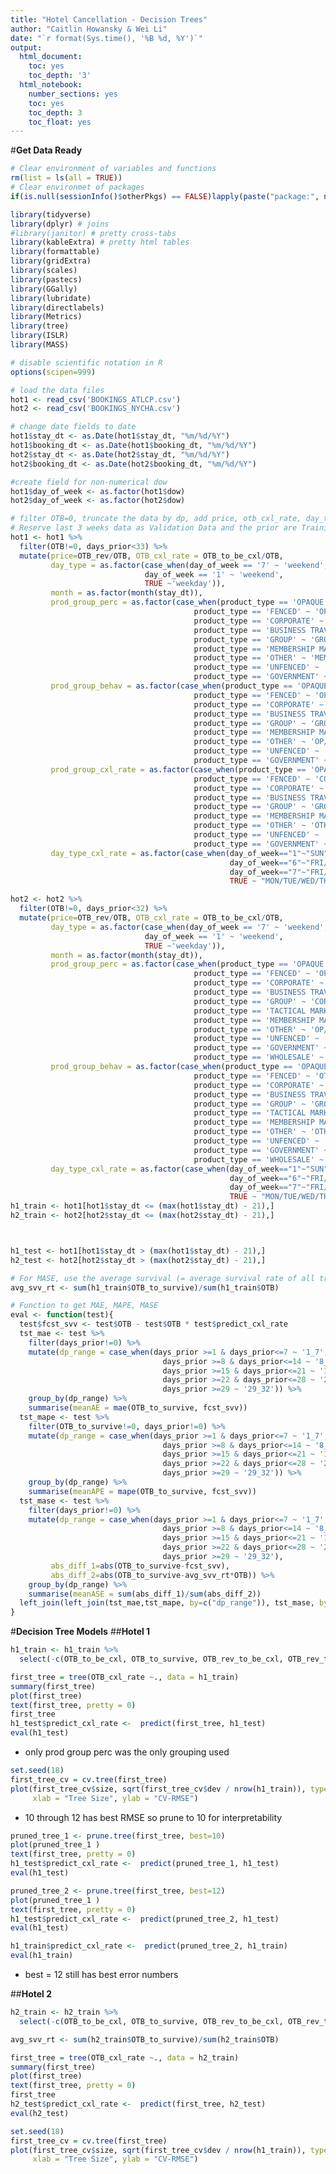 ```yaml
---
title: "Hotel Cancellation - Decision Trees"
author: "Caitlin Howansky & Wei Li"
date: "`r format(Sys.time(), '%B %d, %Y')`"
output:
  html_document:
    toc: yes
    toc_depth: '3'
  html_notebook:
    number_sections: yes
    toc: yes
    toc_depth: 3
    toc_float: yes
---
```


#__Get Data Ready__
```r
# Clear environment of variables and functions
rm(list = ls(all = TRUE)) 
# Clear environmet of packages
if(is.null(sessionInfo()$otherPkgs) == FALSE)lapply(paste("package:", names(sessionInfo()$otherPkgs), sep=""), detach, character.only = TRUE, unload = TRUE)
```

```r
library(tidyverse) 
library(dplyr) # joins
#library(janitor) # pretty cross-tabs
library(kableExtra) # pretty html tables
library(formattable)
library(gridExtra)
library(scales)
library(pastecs)
library(GGally)
library(lubridate)
library(directlabels)
library(Metrics)
library(tree)
library(ISLR)
library(MASS)
```

```r
# disable scientific notation in R
options(scipen=999)
```

```r
# load the data files
hot1 <- read_csv('BOOKINGS_ATLCP.csv')
hot2 <- read_csv('BOOKINGS_NYCHA.csv')

```

```r
# change date fields to date
hot1$stay_dt <- as.Date(hot1$stay_dt, "%m/%d/%Y")
hot1$booking_dt <- as.Date(hot1$booking_dt, "%m/%d/%Y")
hot2$stay_dt <- as.Date(hot2$stay_dt, "%m/%d/%Y")
hot2$booking_dt <- as.Date(hot2$booking_dt, "%m/%d/%Y")

#create field for non-numerical dow
hot1$day_of_week <- as.factor(hot1$dow)
hot2$day_of_week <- as.factor(hot2$dow)
```

```r
# filter OTB=0, truncate the data by dp, add price, otb_cxl_rate, day_type, month, regrouping tags to the dataset
# Reserve last 3 weeks data as Validation Data and the prior are Training Data
hot1 <- hot1 %>% 
  filter(OTB!=0, days_prior<33) %>% 
  mutate(price=OTB_rev/OTB, OTB_cxl_rate = OTB_to_be_cxl/OTB,
         day_type = as.factor(case_when(day_of_week == '7' ~ 'weekend',
                              day_of_week == '1' ~ 'weekend', 
                              TRUE ~'weekday')),
         month = as.factor(month(stay_dt)),
         prod_group_perc = as.factor(case_when(product_type == 'OPAQUE' ~ 'OP/FENC',
                                         product_type == 'FENCED' ~ 'OP/FENC',
                                         product_type == 'CORPORATE' ~ 'CORP/BUS',
                                         product_type == 'BUSINESS TRAVEL AGENCIES' ~ 'CORP/BUS',
                                         product_type == 'GROUP' ~ 'GROUP',
                                         product_type == 'MEMBERSHIP MARKETING' ~ 'MEM/OTHER',
                                         product_type == 'OTHER' ~ 'MEM/OTHER',
                                         product_type == 'UNFENCED' ~ 'GOV/UNFENC',
                                         product_type == 'GOVERNMENT' ~ 'GOV/UNFENC')),
         prod_group_behav = as.factor(case_when(product_type == 'OPAQUE' ~ 'OP/FENC/OTH',
                                         product_type == 'FENCED' ~ 'OP/FENC/OTH',
                                         product_type == 'CORPORATE' ~ 'CORPORATE',
                                         product_type == 'BUSINESS TRAVEL AGENCIES' ~ 'GOV/BUS/MEM',
                                         product_type == 'GROUP' ~ 'GROUP',
                                         product_type == 'MEMBERSHIP MARKETING' ~ 'GOV/BUS/MEM',
                                         product_type == 'OTHER' ~ 'OP/FENC/OTH',
                                         product_type == 'UNFENCED' ~ 'UNFENCED',
                                         product_type == 'GOVERNMENT' ~ 'GOV/BUS/MEM')),
         prod_group_cxl_rate = as.factor(case_when(product_type == 'OPAQUE' ~ 'GOV/UNFEN/OP',
                                         product_type == 'FENCED' ~ 'CORP/FEN/MEM',
                                         product_type == 'CORPORATE' ~ 'CORP/FEN/MEM',
                                         product_type == 'BUSINESS TRAVEL AGENCIES' ~ 'OTH/BTA',
                                         product_type == 'GROUP' ~ 'GROUP',
                                         product_type == 'MEMBERSHIP MARKETING' ~ 'CORP/FEN/MEM',
                                         product_type == 'OTHER' ~ 'OTH/BTA',
                                         product_type == 'UNFENCED' ~ 'GOV/UNFEN/OP',
                                         product_type == 'GOVERNMENT' ~ 'GOV/UNFEN/OP')),
         day_type_cxl_rate = as.factor(case_when(day_of_week=="1"~"SUN", 
                                                 day_of_week=="6"~"FRI/SAT",
                                                 day_of_week=="7"~"FRI/SAT",
                                                 TRUE ~ "MON/TUE/WED/THU")))

hot2 <- hot2 %>% 
  filter(OTB!=0, days_prior<32) %>% 
  mutate(price=OTB_rev/OTB, OTB_cxl_rate = OTB_to_be_cxl/OTB,
         day_type = as.factor(case_when(day_of_week == '7' ~ 'weekend',
                              day_of_week == '1' ~ 'weekend', 
                              TRUE ~'weekday')),
         month = as.factor(month(stay_dt)),
         prod_group_perc = as.factor(case_when(product_type == 'OPAQUE' ~ 'OP/FENC/OTH',
                                         product_type == 'FENCED' ~ 'OP/FENC/OTH',
                                         product_type == 'CORPORATE' ~ 'CORP/GROUP/TACT',
                                         product_type == 'BUSINESS TRAVEL AGENCIES' ~ 'UNF/WHOLE/MEM/BUS',
                                         product_type == 'GROUP' ~ 'CORP/GROUP/TACT',
                                         product_type == 'TACTICAL MARKETING' ~ 'CORP/GROUP/TACT',
                                         product_type == 'MEMBERSHIP MARKETING' ~ 'UNF/WHOLE/MEM/BUS',
                                         product_type == 'OTHER' ~ 'OP/FENC/OTH',
                                         product_type == 'UNFENCED' ~ 'UNF/WHOLE/MEM/BUS',
                                         product_type == 'GOVERNMENT' ~ 'GOVERNMENT',
                                         product_type == 'WHOLESALE' ~ 'UNF/WHOLE/MEM/BUS')),
         prod_group_behav = as.factor(case_when(product_type == 'OPAQUE' ~ 'OTH/OPA/FEN',
                                         product_type == 'FENCED' ~ 'OTH/OPA/FEN',
                                         product_type == 'CORPORATE' ~ 'CORP/MEMB/WHOLE',
                                         product_type == 'BUSINESS TRAVEL AGENCIES' ~ 'BTA/UNFEN/CORP/MM',
                                         product_type == 'GROUP' ~ 'GROUP',
                                         product_type == 'TACTICAL MARKETING' ~ 'TACT/WHOLE',
                                         product_type == 'MEMBERSHIP MARKETING' ~ 'BTA/UNFEN/CORP/MM',
                                         product_type == 'OTHER' ~ 'OTH/OPA/FEN',
                                         product_type == 'UNFENCED' ~ 'BTA/UNFEN/CORP/MM',
                                         product_type == 'GOVERNMENT' ~ 'GOVERNMENT',
                                         product_type == 'WHOLESALE' ~ 'TACT/WHOLE')),
         day_type_cxl_rate = as.factor(case_when(day_of_week=="1"~"SUN", 
                                                 day_of_week=="6"~"FRI/SAT",
                                                 day_of_week=="7"~"FRI/SAT",
                                                 TRUE ~ "MON/TUE/WED/THU")))
h1_train <- hot1[hot1$stay_dt <= (max(hot1$stay_dt) - 21),]
h2_train <- hot2[hot2$stay_dt <= (max(hot2$stay_dt) - 21),]



h1_test <- hot1[hot1$stay_dt > (max(hot1$stay_dt) - 21),]
h2_test <- hot2[hot2$stay_dt > (max(hot2$stay_dt) - 21),]

# For MASE, use the average survival (= average survival rate of all training data * OTB) as the naive forecast.
avg_svv_rt <- sum(h1_train$OTB_to_survive)/sum(h1_train$OTB)

```

```r
# Function to get MAE, MAPE, MASE
eval <- function(test){
  test$fcst_svv <- test$OTB - test$OTB * test$predict_cxl_rate
  tst_mae <- test %>% 
    filter(days_prior!=0) %>% 
    mutate(dp_range = case_when(days_prior >=1 & days_prior<=7 ~ '1_7',
                                  days_prior >=8 & days_prior<=14 ~ '8_14',
                                  days_prior >=15 & days_prior<=21 ~ '15_21',
                                  days_prior >=22 & days_prior<=28 ~ '22_28',
                                  days_prior >=29 ~ '29_32')) %>% 
    group_by(dp_range) %>% 
    summarise(meanAE = mae(OTB_to_survive, fcst_svv))
  tst_mape <- test %>%  
    filter(OTB_to_survive!=0, days_prior!=0) %>% 
    mutate(dp_range = case_when(days_prior >=1 & days_prior<=7 ~ '1_7',
                                  days_prior >=8 & days_prior<=14 ~ '8_14',
                                  days_prior >=15 & days_prior<=21 ~ '15_21',
                                  days_prior >=22 & days_prior<=28 ~ '22_28',
                                  days_prior >=29 ~ '29_32')) %>% 
    group_by(dp_range) %>% 
    summarise(meanAPE = mape(OTB_to_survive, fcst_svv))
  tst_mase <- test %>%  
    filter(days_prior!=0) %>% 
    mutate(dp_range = case_when(days_prior >=1 & days_prior<=7 ~ '1_7',
                                  days_prior >=8 & days_prior<=14 ~ '8_14',
                                  days_prior >=15 & days_prior<=21 ~ '15_21',
                                  days_prior >=22 & days_prior<=28 ~ '22_28',
                                  days_prior >=29 ~ '29_32'),
         abs_diff_1=abs(OTB_to_survive-fcst_svv),
         abs_diff_2=abs(OTB_to_survive-avg_svv_rt*OTB)) %>% 
    group_by(dp_range) %>% 
    summarise(meanASE = sum(abs_diff_1)/sum(abs_diff_2))
  left_join(left_join(tst_mae,tst_mape, by=c("dp_range")), tst_mase, by=c("dp_range"))
}

```

#__Decision Tree Models__
##__Hotel 1__

```r
h1_train <- h1_train %>%
  select(-c(OTB_to_be_cxl, OTB_to_survive, OTB_rev_to_be_cxl, OTB_rev_to_survive))
```


```r
first_tree = tree(OTB_cxl_rate ~., data = h1_train)
summary(first_tree)
plot(first_tree)
text(first_tree, pretty = 0)
first_tree
h1_test$predict_cxl_rate <-  predict(first_tree, h1_test)
eval(h1_test)
```

- only prod group perc was the only grouping used


```r
set.seed(18)
first_tree_cv = cv.tree(first_tree)
plot(first_tree_cv$size, sqrt(first_tree_cv$dev / nrow(h1_train)), type = "b",
     xlab = "Tree Size", ylab = "CV-RMSE")
```
- 10 through 12 has best RMSE so prune to 10 for interpretability


```r
pruned_tree_1 <- prune.tree(first_tree, best=10)
plot(pruned_tree_1 )
text(first_tree, pretty = 0)
h1_test$predict_cxl_rate <-  predict(pruned_tree_1, h1_test)
eval(h1_test)
```

```r
pruned_tree_2 <- prune.tree(first_tree, best=12)
plot(pruned_tree_1 )
text(first_tree, pretty = 0)
h1_test$predict_cxl_rate <-  predict(pruned_tree_2, h1_test)
eval(h1_test)

h1_train$predict_cxl_rate <-  predict(pruned_tree_2, h1_train)
eval(h1_train)
```

- best = 12 still has best error numbers




##__Hotel 2__

```r
h2_train <- h2_train %>%
  select(-c(OTB_to_be_cxl, OTB_to_survive, OTB_rev_to_be_cxl, OTB_rev_to_survive))

avg_svv_rt <- sum(h2_train$OTB_to_survive)/sum(h2_train$OTB)
```


```r
first_tree = tree(OTB_cxl_rate ~., data = h2_train)
summary(first_tree)
plot(first_tree)
text(first_tree, pretty = 0)
first_tree
h2_test$predict_cxl_rate <-  predict(first_tree, h2_test)
eval(h2_test)
```


```r
set.seed(18)
first_tree_cv = cv.tree(first_tree)
plot(first_tree_cv$size, sqrt(first_tree_cv$dev / nrow(h1_train)), type = "b",
     xlab = "Tree Size", ylab = "CV-RMSE")
```
